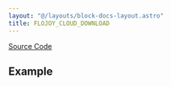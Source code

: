 ```yaml
---
layout: "@/layouts/block-docs-layout.astro"
title: FLOJOY_CLOUD_DOWNLOAD
---
```



<PythonDocsDisplay docstring={docstring} />

[Source Code](https://github.com/flojoy-ai/blocks/blob/main/blocks/LOADERS/CLOUD_DATABASE/FLOJOY_CLOUD_DOWNLOAD/FLOJOY_CLOUD_DOWNLOAD.py)

## Example
